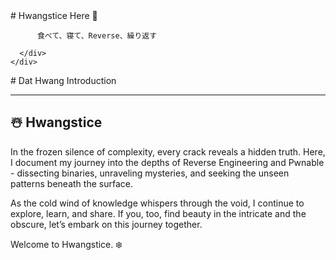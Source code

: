 
<BaseLayout title="Home">
  <BaseCard title="Home">
    <div class="flex">
      <div class="p-6">
          # Hwangstice Here 🧊

          食べて、寝て、Reverse、繰り返す
          
      </div>
    </div>

  </BaseCard>

  <BaseCard title="Home" image="/index.webp">
# Dat Hwang Introduction

---

## ☃️ Hwangstice

In the frozen silence of complexity, every crack reveals a hidden truth. Here, I document my journey into the depths of Reverse Engineering and Pwnable - dissecting binaries, unraveling mysteries, and seeking the unseen patterns beneath the surface.

As the cold wind of knowledge whispers through the void, I continue to explore, learn, and share. If you, too, find beauty in the intricate and the obscure, let’s embark on this journey together.

Welcome to Hwangstice. ❄️

  </BaseCard>
</BaseLayout>
